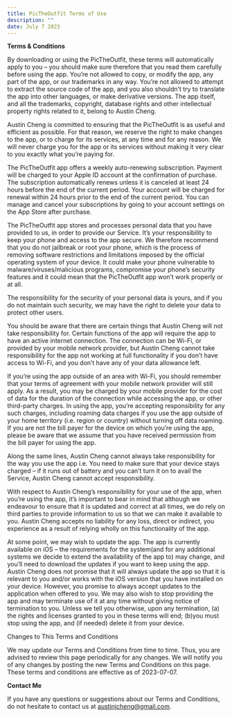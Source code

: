 ```yaml
---
title: PicTheOutfit Terms of Use
description: ""
date: July 7 2023
---
```


**Terms & Conditions**

By downloading or using the PicTheOutfit, these terms will automatically apply to you – you should make sure therefore that you read them carefully before using the app. You’re not allowed to copy, or modify the app, any part of the app, or our trademarks in any way. You’re not allowed to attempt to extract the source code of the app, and you also shouldn’t try to translate the app into other languages, or make derivative versions. The app itself, and all the trademarks, copyright, database rights and other intellectual property rights related to it, belong to Austin Cheng.

Austin Cheng is committed to ensuring that the PicTheOutfit is as useful and efficient as possible. For that reason, we reserve the right to make changes to the app, or to charge for its services, at any time and for any reason. We will never charge you for the app or its services without making it very clear to you exactly what you’re paying for.

The PicTheOutfit app offers a weekly auto-renewing subscription. Payment will be charged to your Apple ID account at the confirmation of purchase. The subscription automatically renews unless it is canceled at least 24 hours before the end of the current period. Your account will be charged for renewal within 24 hours prior to the end of the current period. You can manage and cancel your subscriptions by going to your account settings on the App Store after purchase.

The PicTheOutfit app stores and processes personal data that you have provided to us, in order to provide our Service. It’s your responsibility to keep your phone and access to the app secure. We therefore recommend that you do not jailbreak or root your phone, which is the process of removing software restrictions and limitations imposed by the official operating system of your device. It could make your phone vulnerable to malware/viruses/malicious programs, compromise your phone’s security features and it could mean that the PicTheOutfit app won’t work properly or at all.

The responsibility for the security of your personal data is yours, and if you do not maintain such security, we may have the right to delete your data to protect other users.

You should be aware that there are certain things that Austin Cheng will not take responsibility for. Certain functions of the app will require the app to have an active internet connection. The connection can be Wi-Fi, or provided by your mobile network provider, but Austin Cheng cannot take responsibility for the app not working at full functionality if you don’t have access to Wi-Fi, and you don’t have any of your data allowance left.

If you’re using the app outside of an area with Wi-Fi, you should remember that your terms of agreement with your mobile network provider will still apply. As a result, you may be charged by your mobile provider for the cost of data for the duration of the connection while accessing the app, or other third-party charges. In using the app, you’re accepting responsibility for any such charges, including roaming data charges if you use the app outside of your home territory (i.e. region or country) without turning off data roaming. If you are not the bill payer for the device on which you’re using the app, please be aware that we assume that you have received permission from the bill payer for using the app.

Along the same lines, Austin Cheng cannot always take responsibility for the way you use the app i.e. You need to make sure that your device stays charged – if it runs out of battery and you can’t turn it on to avail the Service, Austin Cheng cannot accept responsibility.

With respect to Austin Cheng’s responsibility for your use of the app, when you’re using the app, it’s important to bear in mind that although we endeavour to ensure that it is updated and correct at all times, we do rely on third parties to provide information to us so that we can make it available to you. Austin Cheng accepts no liability for any loss, direct or indirect, you experience as a result of relying wholly on this functionality of the app.

At some point, we may wish to update the app. The app is currently available on iOS – the requirements for the system(and for any additional systems we decide to extend the availability of the app to) may change, and you’ll need to download the updates if you want to keep using the app. Austin Cheng does not promise that it will always update the app so that it is relevant to you and/or works with the iOS version that you have installed on your device. However, you promise to always accept updates to the application when offered to you. We may also wish to stop providing the app and may terminate use of it at any time without giving notice of termination to you. Unless we tell you otherwise, upon any termination, (a) the rights and licenses granted to you in these terms will end; (b)you must stop using the app, and (if needed) delete it from your device.

Changes to This Terms and Conditions

We may update our Terms and Conditions from time to time. Thus, you are advised to review this page periodically for any changes. We will notify you of any changes by posting the new Terms and Conditions on this page. These terms and conditions are effective as of 2023-07-07.

**Contact Me**

If you have any questions or suggestions about our Terms and Conditions, do not hesitate to contact us at austinjcheng@gmail.com.


